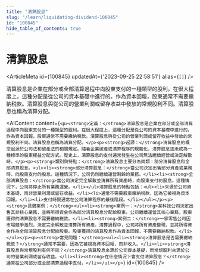 ```yaml
---
title: "清算股息"
slug: "/learn/liquidating-dividend-100845"
id: "100845"
hide_table_of_contents: true
---
```



# 清算股息

<ArticleMeta id={100845} updatedAt={'2023-09-25 22:58:51'} alias={`[]`} />
<div className='border-solid border-b border-t-0 my-4 border-[var(--ifm-color-gray-300)]' />

清算股息是企業在部分或全部清算過程中向股東支付的一種類型的股利。在很大程度上，這種分配是從公司的資本基礎中進行的。作為資本回報，股東通常不需要繳納税款。清算股息與從公司的營業利潤或留存收益中發放的常規股利不同。清算股息也稱為清算分配。

<AIContent content={`<p><strong>定義：</strong>清算股息是企業在部分或全部清算過程中向股東支付的一種類型的股利。在很大程度上，這種分配是從公司的資本基礎中進行的。作為資本回報，股東通常不需要繳納税款。清算股息與從公司的營業利潤或留存收益中發放的常規股利不同。清算股息也稱為清算分配。</p><p><strong>起源：</strong>清算股息的概念起源於公司法和破產法的相關規定。隨着企業破產或清算程序的規範化，清算股息逐漸成為一種標準的股東權益分配方式。歷史上，清算股息的支付通常發生在公司無法繼續經營或決定解散時。</p><p><strong>類別與特點：</strong>清算股息主要分為兩類：部分清算股息和全部清算股息。<ul><li><strong>部分清算股息：</strong>當公司決定出售部分資產或業務時，向股東支付的股息。這種情況下，公司仍然繼續運營剩餘的業務。</li><li><strong>全部清算股息：</strong>當公司決定完全解散並清算所有資產時，向股東支付的股息。這種情況下，公司將停止所有業務運營。</li></ul>清算股息的特點包括：<ul><li>來源於公司資本基礎，而非營業利潤或留存收益。</li><li>通常不需要股東繳納税款，因為它被視為資本回報。</li><li>支付時間通常在公司清算程序的最後階段。</li></ul></p><p><strong>具體案例：</strong><ul><li><strong>案例一：</strong>某科技公司決定出售其非核心業務，並將所得資金作為部分清算股息分配給股東。公司繼續運營其核心業務，股東獲得的清算股息不需要繳納税款。</li><li><strong>案例二：</strong>一家零售公司因市場競爭激烈，決定完全解散並清算所有資產。清算過程中，公司將所有資產變現，並將所得資金作為全部清算股息分配給股東。股東獲得的清算股息作為資本回報，不需要繳納税款。</li></ul></p><p><strong>常見問題：</strong><ul><li><strong>清算股息是否需要繳納税款？</strong>通常不需要，因為它被視為資本回報，而非收入。</li><li><strong>清算股息與常規股利有何不同？</strong>清算股息來源於公司資本基礎，而常規股利來源於公司的營業利潤或留存收益。</li><li><strong>在什麼情況下會支付清算股息？</strong>通常在公司部分或全部清算過程中支付。</li></ul></p>`} id={100845} />
